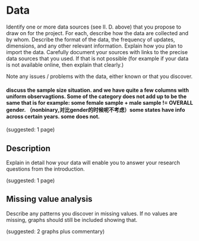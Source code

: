 # Data


Identify one or more data sources (see II. D. above) that you propose to draw on for the project. For each, describe how the data are collected and by whom. Describe the format of the data, the frequency of updates, dimensions, and any other relevant information. Explain how you plan to import the data. Carefully document your sources with links to the precise data sources that you used. If that is not possible (for example if your data is not available online, then explain that clearly.)

Note any issues / problems with the data, either known or that you discover. 

#### discuss the sample size situation. and we have quite a few columns with uniform observagtions. Some of the category does not add up to be the same that is for example: some female sample + male sample != OVERALL gender. （nonbinary,对比gender的时候呢不考虑）some states have info across certain years. some does not. 



(suggested: 1 page)



## Description


Explain in detail how your data will enable you to answer your research questions from the introduction. 

(suggested: 1 page)




## Missing value analysis


Describe any patterns you discover in missing values. If no values are missing, graphs should still be included showing that.

(suggested: 2 graphs plus commentary)
